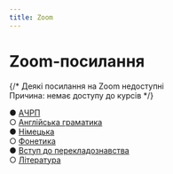 ```yaml
---
title: Zoom
---
```



# Zoom-посилання

{/*
<Callout type="error">Деякі посилання на Zoom недоступні \
Причина: немає доступу до курсів</Callout>
*/}

● [АЧРП](https://krnu.org/mod/url/view.php?id=26865) \
○ [Англійська граматика](https://krnu.org/mod/url/view.php?id=31400) \
● [Німецька](https://krnu.org/mod/url/view.php?id=31468) \
○ [Фонетика](https://krnu.org/mod/url/view.php?id=37335) \
● [Вступ до перекладознавства](https://krnu.org/mod/url/view.php?id=51395) \
○ [Література](https://krnu.org/mod/url/view.php?id=31401)
